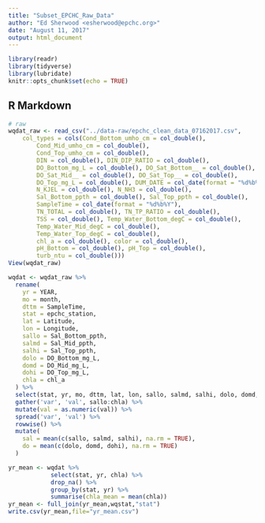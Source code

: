 ```yaml
---
title: "Subset_EPCHC_Raw_Data"
author: "Ed Sherwood <esherwood@epchc.org>"
date: "August 11, 2017"
output: html_document
---
```


```r
library(readr)
library(tidyverse)
library(lubridate)
knitr::opts_chunk$set(echo = TRUE)
```

## R Markdown

```r
# raw
wqdat_raw <- read_csv("../data-raw/epchc_clean_data_07162017.csv", 
    col_types = cols(Cond_Bottom_umho_cm = col_double(), 
        Cond_Mid_umho_cm = col_double(), 
        Cond_Top_umho_cm = col_double(), 
        DIN = col_double(), DIN_DIP_RATIO = col_double(), 
        DO_Bottom_mg_L = col_double(), DO_Sat_Bottom__ = col_double(), 
        DO_Sat_Mid__ = col_double(), DO_Sat_Top__ = col_double(), 
        DO_Top_mg_L = col_double(), DUM_DATE = col_date(format = "%d%b%Y"), 
        N_KJEL = col_double(), N_NH3 = col_double(), 
        Sal_Bottom_ppth = col_double(), Sal_Top_ppth = col_double(), 
        SampleTime = col_date(format = "%d%b%Y"), 
        TN_TOTAL = col_double(), TN_TP_RATIO = col_double(), 
        TSS = col_double(), Temp_Water_Bottom_degC = col_double(), 
        Temp_Water_Mid_degC = col_double(), 
        Temp_Water_Top_degC = col_double(), 
        chl_a = col_double(), color = col_double(), 
        pH_Bottom = col_double(), pH_Top = col_double(), 
        turb_ntu = col_double()))
View(wqdat_raw)

wqdat <- wqdat_raw %>% 
  rename(
    yr = YEAR,
    mo = month,
    dttm = SampleTime,
    stat = epchc_station, 
    lat = Latitude, 
    lon = Longitude,
    sallo = Sal_Bottom_ppth, 
    salmd = Sal_Mid_ppth,
    salhi = Sal_Top_ppth, 
    dolo = DO_Bottom_mg_L,
    domd = DO_Mid_mg_L, 
    dohi = DO_Top_mg_L,
    chla = chl_a
  ) %>% 
  select(stat, yr, mo, dttm, lat, lon, sallo, salmd, salhi, dolo, domd, dohi, chla) %>% 
  gather('var', 'val', sallo:chla) %>% 
  mutate(val = as.numeric(val)) %>% 
  spread('var', 'val') %>% 
  rowwise() %>%
  mutate(
    sal = mean(c(sallo, salmd, salhi), na.rm = TRUE),
    do = mean(c(dolo, domd, dohi), na.rm = TRUE)
  )

yr_mean <- wqdat %>%
            select(stat, yr, chla) %>%
            drop_na() %>% 
            group_by(stat, yr) %>% 
            summarise(chla_mean = mean(chla))
yr_mean <- full_join(yr_mean,wqstat,"stat")
write.csv(yr_mean,file="yr_mean.csv")

```

